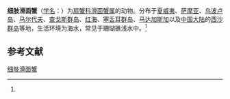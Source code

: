 {{Speciesbox
| name = 细肢滑面蟹
| status = 
| status_system = 
| image = 
| genus = Etisus
| species = demani
| authority = (Odhner, 1925)<ref name='id11777'>{{cite web| url =http://www.bioinfo.cn/db05/BjdwSpecies.php?action=view&id=11777| title =细肢滑面蟹| work =《中国动物物种编目数据库》| publisher =中国科学院微生物研究所| author =中国科学院动物研究所| accessdate =2009-04-28| deadurl =yes| archiveurl =https://web.archive.org/web/20160305061454/http://www.bioinfo.cn/db05/BjdwSpecies.php?action=view&id=11777| archivedate =2016-03-05}}</ref>
}}

'''细肢滑面蟹'''（[[学名|学名]]：{{lang|la|''Etisus demani''}}）为[[扇蟹科|扇蟹科]][[滑面蟹属|滑面蟹属]]的动物。分布于[[夏威夷|夏威夷]]、[[萨摩亚|萨摩亚]]、[[乌波卢岛|乌波卢岛]]、[[马尔代夫|马尔代夫]]、[[查戈斯群岛|查戈斯群岛]]、[[红海|红海]]、[[塞舌耳群岛|塞舌耳群岛]]、[[马达加斯加|马达加斯加]]以及[[中国大陆|中国大陆]]的[[西沙群岛|西沙群岛]]等地，生活环境为海水，常见于珊瑚礁浅水中。<ref name='id11777'/>

== 参考文献 ==
{{reflist}}

{{Wikispecies|Etisus demani}}
{{Taxonbar|from=Q6497475}}

[[Category:滑面蟹属|细肢滑面蟹]]


{{螃蟹小作品}}